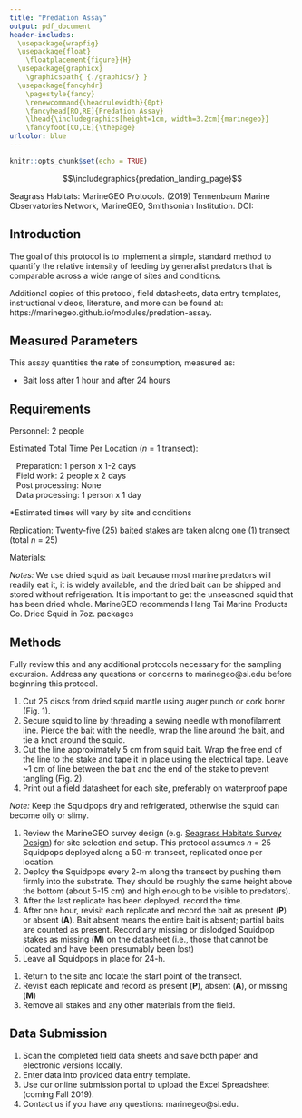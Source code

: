 ```yaml
---
title: "Predation Assay"
output: pdf_document
header-includes: 
  \usepackage{wrapfig}
  \usepackage{float}
    \floatplacement{figure}{H}
  \usepackage{graphicx}
    \graphicspath{ {./graphics/} }
  \usepackage{fancyhdr}
    \pagestyle{fancy}
    \renewcommand{\headrulewidth}{0pt}
    \fancyhead[RO,RE]{Predation Assay}
    \lhead{\includegraphics[height=1cm, width=3.2cm]{marinegeo}}
    \fancyfoot[CO,CE]{\thepage}
urlcolor: blue
---
```


```r
knitr::opts_chunk$set(echo = TRUE)
```

\noindent\rule{\textwidth}{0.4pt}

$$\includegraphics{predation_landing_page}$$


\underline{How to cite this work:} Seagrass Habitats: MarineGEO Protocols. (2019) Tennenbaum Marine Observatories Network, MarineGEO, Smithsonian Institution. DOI:

\vspace*{\fill}
\begin{center}
\includegraphics[height=1.5cm, width=4.8cm]{smithsonian}\\
marinegeo@si.edu
\end{center}

\thispagestyle{empty}
\clearpage
\pagenumbering{arabic}

\noindent\rule{\textwidth}{0.4pt} 

## Introduction

The goal of this protocol is to implement a simple, standard method to quantify the relative intensity of feeding by generalist predators that is comparable across a wide range of sites and conditions.

Additional copies of this protocol, field datasheets, data entry templates, instructional videos, literature, and more can be found at: https://marinegeo.github.io/modules/predation-assay.  

\noindent\rule{\textwidth}{0.4pt}

## Measured Parameters

This assay quantities the rate of consumption, measured as:

* Bait loss after 1 hour and after 24 hours  

\noindent\rule{\textwidth}{0.4pt}

## Requirements

Personnel: 2 people

Estimated Total Time Per Location (*n* = 1 transect):

|    Preparation: 1 person x 1-2 days
|    Field work: 2 people x 2 days
|    Post processing: None
|    Data processing: 1 person x 1 day

*Estimated times will vary by site and conditions

Replication: Twenty-five (25) baited stakes are taken along one (1) transect (total *n* = 25)

Materials: 

\underline{Survey Design:}

\renewcommand{\labelitemi}{$\square$}
\setlength{\parskip}{0.1em}
\begin{itemize}
  \item 1 50-m metric transect tape
  \item Hand-help GPS unit
  \item 2 PVC marker poles (diameter and length as needed) 
\end{itemize}
\vspace{\baselineskip}

\underline{Fieldwork:}

\renewcommand{\labelitemi}{$\square$}
\setlength{\parskip}{0.1em}
\begin{itemize}
  \item Dried squid mantle 
  \item 13-mm diameter auger punch or cork borer 
  \item Scissors
  \item Sewing needle (or other thin, sharp tool)
  \item Thin monofilament line (2-10 lb test)
  \item Electrical tape (1 roll)
  \item 25 fiberglass garden stakes (30-50 cm in length)
\end{itemize}
\vspace{\baselineskip}

*Notes:* We use dried squid as bait because most marine predators will readily eat it, it is widely available, and the dried bait can be shipped and stored without refrigeration. It is important to get the unseasoned squid that has been dried whole. MarineGEO recommends Hang Tai Marine Products Co. Dried Squid in 7oz. packages

\noindent\rule{\textwidth}{0.4pt}

## Methods

\begin{wrapfigure}{r}{0.32\textwidth}
  \begin{center}
    \includegraphics[width=0.32\textwidth]{making_squidpops}
  \end{center}
  \setlength{\belowcaptionskip}{-20pt}
  \caption{'Squidpop' baits are discs cut from mantle of dried squid using a cork borer or auger punch.}
\end{wrapfigure}
\paragraph{}

Fully review this and any additional protocols necessary for the sampling excursion. Address any questions or concerns to marinegeo@si.edu before beginning this protocol.
\vspace{\baselineskip}

\underline{Preparation:}

1. Cut 25 discs from dried squid mantle using auger punch or cork borer (Fig. 1).
2. Secure squid to line by threading a sewing needle with monofilament line. Pierce the bait with the needle, wrap the line around the bait, and tie a knot around the squid.
3. Cut the line approximately 5 cm from squid bait. Wrap the free end of the line to the stake and tape it in place using the electrical tape. Leave ~1 cm of line between the bait and the end of the stake to prevent tangling (Fig. 2).
4. Print out a field datasheet for each site, preferably on waterproof pape

*Note:* Keep the Squidpops dry and refrigerated, otherwise the squid can become oily or slimy.  

\vspace{\baselineskip}

\begin{wrapfigure}{r}{0.32\textwidth}
  \begin{center}
    \vspace{5mm}
    \includegraphics[width=0.32\textwidth]{squidpop_sticks}
  \end{center}
  \vspace{-5mm}
  \caption{Final 'squidpops' ready for deployment.}
\end{wrapfigure}

\underline{Fieldwork: Day 1}

1. Review the MarineGEO survey design (e.g. [Seagrass Habitats Survey Design](https://marinegeo.github.io/seagrass)) for site selection and setup. This protocol assumes *n* = 25 Squidpops deployed along a 50-m transect, replicated once per location.
2. Deploy the Squidpops every 2-m along the transect by pushing them firmly into the substrate. They should be roughly the same height above the bottom (about 5-15 cm) and high enough to be visible to predators).
3. After the last replicate has been deployed, record the time.
4. After one hour, revisit each replicate and record the bait as present (**P**) or absent (**A**). Bait absent means the entire bait is absent; partial baits are counted as present. Record any missing or dislodged Squidpop stakes as missing (**M**) on the datasheet (i.e., those that cannot be located and have been presumably been lost)  
5. Leave all Squidpops in place for 24-h. 
\vspace{\baselineskip}

\underline{Fieldwork: Day 2}

1. Return to the site and locate the start point of the transect.
2. Revisit each replicate and record as present (**P**), absent (**A**), or missing (**M**) 
3. Remove all stakes and any other materials from the field. 

\noindent\rule{\textwidth}{0.4pt}

## Data Submission

1. Scan the completed field data sheets and save both paper and electronic versions locally.
2. Enter data into provided data entry template.
3. Use our online submission portal to upload the Excel Spreadsheet (coming Fall 2019). 
4. Contact us if you have any questions: marinegeo@si.edu.

